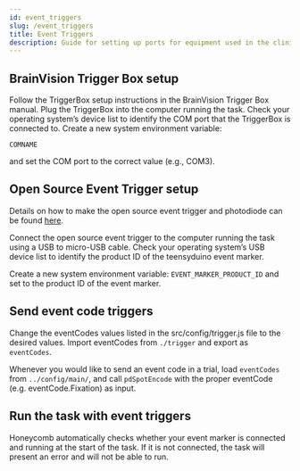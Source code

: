 ---
id: event_triggers
slug: /event_triggers
title: Event Triggers
description: Guide for setting up ports for equipment used in the clinic
---

## BrainVision Trigger Box setup

Follow the TriggerBox setup instructions in the BrainVision Trigger Box manual. Plug the TriggerBox into the computer running the task. Check your operating system’s device list to identify the COM port that the TriggerBox is connected to. Create a new system environment variable:

```shell
COMNAME
```

and set the COM port to the correct value (e.g., COM3).

## Open Source Event Trigger setup

Details on how to make the open source event trigger and photodiode can be found [here](https://github.com/neuromotion/USB-event-marker).

Connect the open source event trigger to the computer running the task using a USB to micro-USB cable. Check your operating system’s USB device list to identify the product ID of the teensyduino event marker.

Create a new system environment variable: `EVENT_MARKER_PRODUCT_ID` and set to the product ID of the event marker.

## Send event code triggers

Change the eventCodes values listed in the src/config/trigger.js file to the desired values. Import eventCodes from `./trigger` and export as `eventCodes`.

Whenever you would like to send an event code in a trial, load `eventCodes` from `../config/main/`, and call `pdSpotEncode` with the proper eventCode (e.g. eventCode.Fixation) as input.

## Run the task with event triggers

Honeycomb automatically checks whether your event marker is connected and running at the start of the task. If it is not connected, the task will present an error and will not be able to run.
